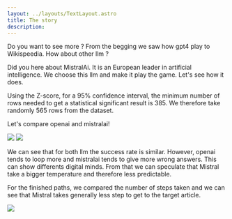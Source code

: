 ```yaml
---
layout: ../layouts/TextLayout.astro
title: The story
description: 
---
```


Do you want to see more ? From the begging we saw how gpt4 play to Wikispeedia. How about other llm ?

Did you here about MistralAi. It is an European leader in artificial intelligence. We choose this llm and make it play the game. Let's see how it does.

Using the Z-score, for a 95% confidence interval, the minimum number of rows needed to get a statistical significant result is 385. We therefore take randomly 565 rows from the dataset. 

Let's compare openai and mistralai!

![](/charts/pie_openai.png)
![](/charts/pie_mistralai.png)

We can see that for both llm the success rate is similar. However, openai tends to loop more and mistralai tends to give more wrong answers. This can show differents digital minds. From that we can speculate that Mistral take a bigger temperature and therefore less predictable.

For the finished paths, we compared the number of steps taken and we can see that Mistral takes generally less step to get to the target article.

![](/charts/nbr_steps_openai_mistral.png)
